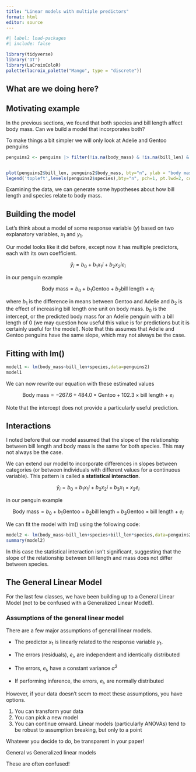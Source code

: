 ```yaml
---
title: "Linear models with multiple predictors"
format: html
editor: source
---
```


```r
#| label: load-packages
#| include: false

library(tidyverse)
library('DT')
library(LaCroixColoR)
palette(lacroix_palette("Mango", type = "discrete"))

```

## What are we doing here?


## Motivating example

In the previous sections, we found that both species and bill length affect body mass. Can we build a model that incorporates both?

To make things a bit simpler we will only look at Adelie and Gentoo penguins


```r
penguins2 <- penguins |> filter(!is.na(body_mass) & !is.na(bill_len) & !species=="Chinstrap") |> droplevels() ##filter out missing data and chinstrap


plot(penguins2$bill_len, penguins2$body_mass, bty="n", ylab = "body mass", xlab = "bill length", lwd=2, col = penguins2$species)
legend('topleft',levels(penguins2$species),bty="n", pch=1, pt.lwd=2, col=palette())

```

Examining the data, we can generate some hypotheses about how bill length and species relate to body mass.

## Building the model

Let's think about a model of some response variable ($y$) based on two explanatory variables, $x_1$ and $y_1$.

Our model looks like it did before, except now it has multiple predictors, each with its own coefficient.

$$ \hat{y}_i = b_0 + b_1x_1i + b_2x_2i e_i$$

in our penguin example

$$ \text{Body mass} = b_0 + b_1 \text{Gentoo} + b_2 \text{bill length} + e_i $$

where $b_1$ is the difference in means between Gentoo and Adelie and $b_2$ is the effect of increasing bill length one unit on body mass. 
$b_0$ is the intercept, or the predicted body mass for an Adelie penguin with a bill length of 0 (we may question how useful this value is for predictions but it is certainly useful for the model).
Note that this assumes that Adelie and Gentoo penguins have the same slope, which may not always be the case.


## Fitting with lm()

```r
model1 <- lm(body_mass~bill_len+species,data=penguins2)
model1
```

We can now rewrite our equation with these estimated values

$$ \text{Body mass} = -267.6 + 484.0 \times \text{Gentoo} + 102.3 \times \text{bill length} + e_i $$

Note that the intercept does not provide a particularly useful prediction.

## Interactions

I noted before that our model assumed that the slope of the relationship between bill length and body mass is the same for both species. This may not always be the case.

We can extend our model to incorporate differences in slopes between categories (or between individuals with different values for a continuous variable). This pattern is called a **statistical interaction**.

$$ \hat{y}_i = b_0 + b_1x_1i + b_2x_2i + b_3 x_1 \times x_2 e_i$$

in our penguin example

$$ \text{Body mass} = b_0 + b_1 \text{Gentoo} + b_2 \text{bill length} + b_3 \text{Gentoo} \times \text{bill length} + e_i $$

We can fit the model with lm() using the following code:

```r
model2 <- lm(body_mass~bill_len+species+bill_len*species,data=penguins2)
summary(model2)

```

In this case the statistical interaction isn't significant, suggesting that the slope of the relationship between bill length and mass does not differ between species.


## The General Linear Model

For the last few classes, we have been building up to a General Linear Model (not to be confused with a Generalized Linear Model!). 

### Assumptions of the general linear model

There are a few major assumptions of general linear models.

* The predictor $x_1$ is linearly related to the response variable $y_1$.

* The errors (residuals), $e_i$, are independent and identically distributed

* The errors, $e_i$, have a constant variance $\sigma^2$

* If performing inference, the errors, $e_i$, are normally distributed

However, if your data doesn't seem to meet these assumptions, you have options.

1. You can transform your data
2. You can pick a new model
3. You can continue onward. Linear models (particularly ANOVAs) tend to be robust to assumption breaking, but only to a point

Whatever you decide to do, be transparent in your paper!

:::fyi
General vs Generalized linear models

These are often confused!
:::
